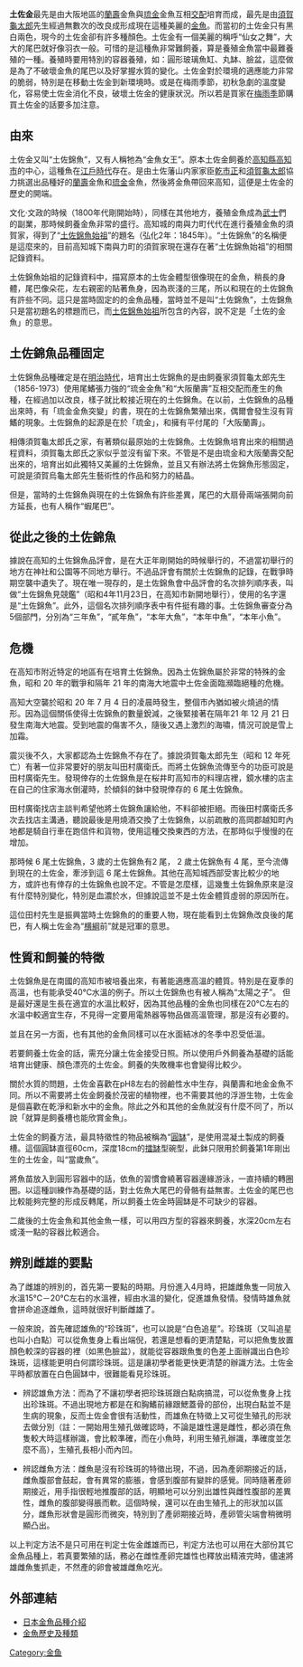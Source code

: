 {{unreferenced|time=2016-11-26T15:16:30+00:00}}
{{Japanese|japanese=土佐金|kana=とさきん|romaji=tosakinn}}
'''土佐金'''最先是由大阪地區的[[蘭壽|蘭壽]]金魚與[[琉金|琉金]]金魚互相[[交配|交配]]培育而成，最先是由[[須賀龜太郎|須賀龜太郎]]先生經過無數次的改良成形成現在這種美麗的[[金魚|金魚]]。而當初的土佐金只有黑白兩色，現今的土佐金卻有許多種顏色。土佐金有一個美麗的稱呼“仙女之舞”，大大的尾巴就好像羽衣一般。可惜的是這種魚非常難飼養，算是養殖金魚當中最難養殖的一種。養殖時要用特別的容器養殖，如：圓形玻璃魚缸、丸缽、臉盆，這麼做是為了不破壞金魚的尾巴以及好掌握水質的變化。土佐金對於環境的適應能力非常的脆弱，特別是在移動土佐金到新環境時。或是在梅雨季節，初秋急劇的溫度變化，容易使土佐金消化不良，破壞土佐金的健康狀況。所以若是買家在[[梅雨季|梅雨季]]節購買土佐金的話要多加注意。

==由來==
土佐金又叫“土佐錦魚”，又有人稱牠為“金魚女王”。原本土佐金飼養於[[高知縣|高知縣]][[高知市|高知市]]的中心，這種魚在[[江戶時代|江戶時代]]存在。是由土佐藩山内家家臣[[乾市正|乾市正]]和[[須賀龜太郎|須賀龜太郎]]協力挑選出品種好的[[蘭壽|蘭壽]]金魚和[[琉金|琉金]]金魚，然後將金魚帶回來高知，這便是土佐金的歷史的開端。

文化‧文政的時候（1800年代剛開始時），同樣在其他地方，養殖金魚成為[[武士|武士]]們的副業，那時候飼養金魚非常的盛行。高知城的南與力町代代在進行養殖金魚的須賀家，得到了“[[土佐錦魚始祖|土佐錦魚始祖]]”的題名（弘化2年：1845年）。“土佐錦魚”的名稱便是這麼來的，目前高知城下南與力町的須賀家現在還存在著“土佐錦魚始祖”的相關記錄資料。

土佐錦魚始祖的記錄資料中，描寫原本的土佐金體型很像現在的金魚，稍長的身體，尾巴像朵花，左右親密的貼著魚身，因為崁淺的三尾，所以和現在的土佐錦魚有許些不同。這只是當時固定的的金魚品種，當時並不是叫“土佐錦魚”，土佐錦魚只是當初題名的標題而已，而[[土佐錦魚始祖|土佐錦魚始祖]]所包含的內容，說不定是「土佐的金魚」的意思。

==土佐錦魚品種固定==
土佐錦魚品種確定是在[[明治時代|明治時代]]，培育出土佐錦魚的是由飼養家須賀龜太郎先生（1856-1973）使用尾鰭張力強的“琉金金魚”和“大阪蘭壽”互相交配而產生的魚種，在經過加以改良，樣子就比較接近現在的土佐錦魚。在以前，土佐錦魚的品種出來時，有「琉金金魚突變」的書，現在的土佐錦魚繁殖出來，偶爾會發生沒有背鰭的現象。土佐錦魚的起源是在於「琉金」，和擁有平付尾的「大阪蘭壽」。

相傳須賀龜太郎氏之家，有著類似最原始的土佐錦魚。土佐錦魚培育出來的相關過程資料，須賀龜太郎氏之家似乎並沒有留下來。不管是不是由琉金和大阪蘭壽交配出來的，培育出如此獨特又美麗的土佐錦魚，並且又有辦法將土佐錦魚形態固定，可說是須賀烏龜太郎先生藝術性的作品和努力的結晶。

但是，當時的土佐錦魚與現在的土佐錦魚有許些差異，尾巴的大扇骨兩端張開向前方延長，也有人稱作“蝦尾巴”。

==從此之後的土佐錦魚==
據說在高知的土佐錦魚品評會，是在大正年剛開始的時候舉行的，不過當初舉行的地方在神社和公園等不同地方舉行。不過品評會有關於土佐錦魚的記錄，在戰爭時期空襲中遺失了。現在唯一現存的，是土佐錦魚會中品評會的名次排列順序表，叫做“土佐錦魚見競鑑”（昭和4年11月23日，在高知市新開地舉行），使用的名字還是“土佐錦魚”。此外，這個名次排列順序表中有件挺有趣的事。土佐錦魚審查分為5個部門，分別為“三年魚”，“貳年魚”，“本年大魚”，“本年中魚”，“本年小魚”。

==危機==
在高知市附近特定的地區有在培育土佐錦魚。因為土佐錦魚屬於非常的特殊的金魚，昭和 20 年的戰爭和隔年 21 年的南海大地震中土佐金面臨瀕臨絕種的危機。
 
高知大空襲於昭和 20 年 7 月 4 日的凌晨時發生，整個市內猶如被火燒過的情形。因為這個關係使得土佐錦魚的數量銳減，之後緊接著在隔年21 年 12 月 21 日發生南海大地震。受到地震的傷害不久，隨後又遇上激烈的海嘯，情況可說是雪上加霜。 

震災後不久，大家都認為土佐錦魚不存在了。據說須賀龜太郎先生（昭和 12 年死亡）有著一位非常要好的朋友叫田村廣衛氏。而將土佐錦魚流傳至今的功臣可說是田村廣衛先生。發現倖存的土佐錦魚是在桜井町高知市的料理店裡，鏡水樓的店主在自己的住家海水倒灌時，於傾斜的鉢中發現倖存的 6 尾土佐錦魚。 

田村廣衛找店主談判希望他將土佐錦魚讓給他，不料卻被拒絕。而後田村廣衛氏多次去找店主溝通，聽說最後是用燒酒交換了土佐錦魚，以前疏散的高岡郡越知町內地都是騎自行車在跑信件和貨物，使用這種交換東西的方法，在那時似乎慢慢的在增加。 

那時候 6 尾土佐錦魚，3 歲的土佐錦魚有2 尾， 2 歲土佐錦魚有 4 尾，至今流傳到現在的土佐金，牽涉到這 6 尾土佐錦魚。其他在高知城西部受害比較少的地方，或許也有倖存的土佐錦魚也說不定。不管是怎麼樣，這幾隻土佐錦魚原來是沒有什麼特別變化，特別是血濃於水，但據說這並不是土佐金體質虛弱的原因所在。

這位田村先生是振興當時土佐錦魚的的重要人物，現在能看到土佐錦魚改良後的尾巴，有人稱土佐金為“[[横綱|横綱]]前”就是冠軍的意思。

==性質和飼養的特徵==
土佐錦魚是在南國的高知市被培養出來，有著能適應高溫的體質。特別是在夏季的高溫，也有能承受40℃水溫的例子。所以土佐錦魚也有被人稱為“太陽之子”。
但是最好還是生長在適宜的水溫比較好，因為其他品種的金魚也同樣在20℃左右的水溫中較適宜生存，不見得一定要用電熱器等物品做高溫管理，那是沒有必要的。

並且在另一方面，也有其他的金魚同樣可以在水面結冰的冬季中忍受低溫。

若要飼養土佐金的話，需充分讓土佐金接受日照。所以使用戶外飼養為基礎的話能培育出健康、顏色漂亮的土佐金。飼養的失敗機率也會變得比較少。

關於水質的問題，土佐金喜歡在pH8左右的弱鹼性水中生存，與蘭壽和地金金魚不同。所以不需要將土佐金飼養於茂密的植物裡，也不需要其他的浮游生物，土佐金是個喜歡在乾淨和新水中的金魚。除此之外和其他的金魚就沒有什麼不同了，所以說「就算是飼養槽也能欣賞金魚」。

土佐金的飼養方法，最具特徵性的物品被稱為“[[圓缽|圓缽]]”，是使用混凝土製成的飼養槽。這個圓缽直徑60cm，深度18cm的[[擂缽|擂缽]]型碗型，此鉢只限用於飼養第1年剛出生的土佐金，叫“當歲魚”。

將魚苗放入到圓形容器中的話，依魚的習慣會繞著容器邊緣游泳，一直持續的轉圈圈。以這種訓練作為基礎的話，對土佐魚大尾巴的骨骼有益無害。土佐金的尾巴也比較能夠完整的形成反轉尾，所以飼養土佐金時圓缽是不可缺少的容器。

二歲後的土佐金魚和其他金魚一樣，可以用四方型的容器來飼養，水深20cm左右或淺一點的容器比較適合。

==辨別雌雄的要點==
為了雌雄的辨別的，首先第一要點的時期。月份進入4月時，把雄雌魚隻一同放入水溫15℃－20℃左右的水溫裡，經由水溫的變化，促進雄魚發情。發情時雄魚就會拼命追逐雌魚，這時就很好判斷雌雄了。

一般來說，首先確認雄魚的“珍珠斑”，也可以說是“白色追星”。珍珠斑（又叫追星也叫小白點）可以從魚隻身上看出端倪，若還是想看的更清楚點，可以把魚隻放置顏色較深的容器的裡（如黑色臉盆），就能從容器跟魚隻的色差上面辦識出白色珍珠斑，這樣能更明白何謂珍珠斑。這是讓初學者能更快更清楚的辦識方法。土佐金平時都放置在白色圓缽中，很難能看見珍珠斑。

*辨認雄魚方法：而為了不讓初學者把珍珠斑跟白點病搞混，可以從魚隻身上找出珍珠斑。不過出現地方都是在和胸鰭前緣跟鰓蓋骨的部份，出現白點並不是生病的現象，反而土佐金會很有活動性，而雄魚在特徵上又可從生殖孔的形狀去做分別（註：一開始用生殖孔做確認時，不論是雄性還是雌性，都必須在魚隻較大時這樣辦識，會比較準確，而在小魚時，利用生殖孔辦識，準確度並怎麼不高），生殖孔長相小而內凹。

*辨認雌魚方法：雌魚是沒有珍珠斑的特徵出現，不過，因為產卵期接近的話，雌魚腹部會鼓起，會有異常的膨脹，會感到腹部有變胖的感覺。同時隨著產卵期接近，用手指很輕地推腹部的話，明顯地可以分別出雄性與雌性腹部的差異性，雌魚的腹部變得脹而軟。這個時候，還可以在由生殖孔上的形狀加以區分，雌魚形狀會是圓形而微突，特別到了產卵期接近時，產卵管尖端會稍微明顯凸出。

以上判定方法不是只可用在判定士佐金雌雄而已，判定方法也可以用在大部份其它金魚品種上，若真要繁殖的話，務必在雌性產卵完雄性也釋放出精液完時，儘速將雄雌魚隻抓走，不然產的卵會被雄雌魚吃光。

==外部連結==
*[https://web.archive.org/web/20081029064429/http://aqua-pets.com.tw/aquapets/2503.htm 日本金魚品種介紹]
*[http://www.koi2u.info/bbs/viewtopic.php?p=27979 金魚歷史及種類]{{dead link|date=2017年12月 |bot=InternetArchiveBot |fix-attempted=yes }}

[[Category:金鱼|Category:金鱼]]